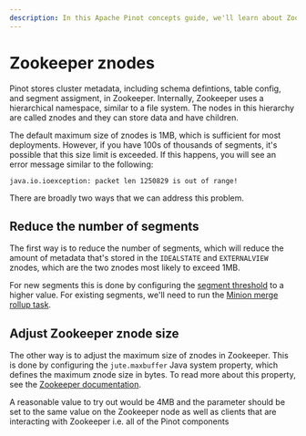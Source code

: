 ```yaml
---
description: In this Apache Pinot concepts guide, we'll learn about Zookeeper znodes and what to do when they get too large.
---
```


# Zookeeper znodes

Pinot stores cluster metadata, including schema defintions, table config, and segment assigment, in Zookeeper.
Internally, Zookeeper uses a hierarchical namespace, similar to a file system.
The nodes in this hierarchy are called znodes and they can store data and have children.

The default maximum size of znodes is 1MB, which is sufficient for most deployments.
However, if you have 100s of thousands of segments, it's possible that this size limit is exceeded.
If this happens, you will see an error message similar to the following:

```text
java.io.ioexception: packet len 1250829 is out of range!
```

There are broadly two ways that we can address this problem.

## Reduce the number of segments

The first way is to reduce the number of segments, which will reduce the amount of metadata that's stored in the `IDEALSTATE` and `EXTERNALVIEW` znodes, which are the two znodes most likely to exceed 1MB.

For new segments this is done by configuring the [segment threshold](segment-threshold.md) to a higher value.
For existing segments, we'll need to run the [Minion merge rollup task](../recipes/merge-segments-realtime.md).

## Adjust Zookeeper znode size

The other way is to adjust the maximum size of znodes in Zookeeper.
This is done by configuring the `jute.maxbuffer` Java system property, which defines the maximum znode size in bytes.
To read more about this property, see the [Zookeeper documentation](https://zookeeper.apache.org/doc/r3.6.2/zookeeperAdmin.html).

A reasonable value to try out would be 4MB and the parameter should be set to the same value on the Zookeeper node as well as clients that are interacting with Zookeeper i.e. all of the Pinot components